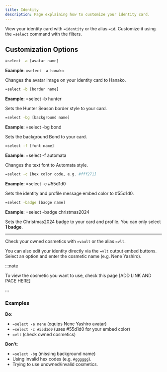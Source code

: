 ```yaml
---
title: Identity
description: Page explaining how to customize your identity card.
---
```



View your identity card with `=identity` or the alias `=id`. Customize it using the `=select` command with the filters.

## Customization Options

<Tabs>
<TabItem label="Avatar">

```sh
=select -a [avatar name]
```

**Example**: `=select -a hanako`

Changes the avatar image on your identity card to Hanako.

</TabItem>
<TabItem label="Border">

```sh
=select -b [border name]
```

**Example**: =select -b hunter

Sets the Hunter Season border style to your card.

</TabItem>
<TabItem label="Background">

```sh
=select -bg [background name]
```

**Example**: =select -bg bond

Sets the background Bond to your card.

</TabItem>
<TabItem label="Font">

```sh
=select -f [font name]
```

**Example**: =select -f automata

Changes the text font to Automata style.

</TabItem>
<TabItem label="Color">

```sh
=select -c [hex color code, e.g. #fff271]
```

**Example**: =select -c #55d1d0

Sets the identity and profile message embed color to #55d1d0.

</TabItem>
<TabItem label="Badge">

```sh
=select -badge [badge name]
```

**Example**: =select -badge christmas2024

Sets the Christmas2024 badge to your card and profile. You can only select **1 badge**.

</TabItem>
</Tabs>

---

Check your owned cosmetics with `=vault` or the alias `=vlt`.

You can also edit your identity directly via the `=vlt` output embed buttons. Select an option and enter the cosmetic name (e.g. Nene Yashiro).

:::note

To view the cosmetic you want to use, check this page [ADD LINK AND PAGE HERE]

:::

### Examples

**Do**:

- `=select -a nene` (equips Nene Yashiro avatar)
- `=select -c #55d1d0` (uses #55d1d0 for your embed color)
- `=vlt` (check owned cosmetics)

**Don't**:

- `=select -bg` (missing background name)
- Using invalid hex codes (e.g. `#gggggg`).
- Trying to use unowned/invalid cosmetics.
